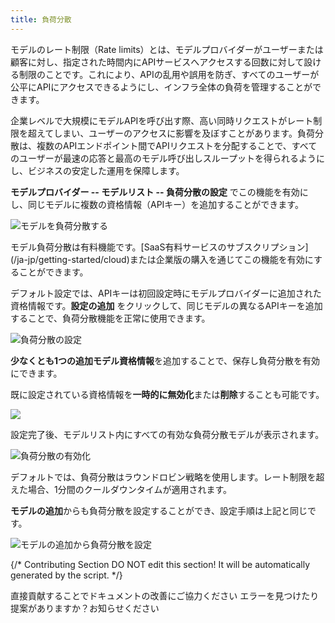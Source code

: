 ```yaml
---
title: 負荷分散
---
```



モデルのレート制限（Rate limits）とは、モデルプロバイダーがユーザーまたは顧客に対し、指定された時間内にAPIサービスへアクセスする回数に対して設ける制限のことです。これにより、APIの乱用や誤用を防ぎ、すべてのユーザーが公平にAPIにアクセスできるようにし、インフラ全体の負荷を管理することができます。

企業レベルで大規模にモデルAPIを呼び出す際、高い同時リクエストがレート制限を超えてしまい、ユーザーのアクセスに影響を及ぼすことがあります。負荷分散は、複数のAPIエンドポイント間でAPIリクエストを分配することで、すべてのユーザーが最速の応答と最高のモデル呼び出しスループットを得られるようにし、ビジネスの安定した運用を保障します。

**モデルプロバイダー -- モデルリスト -- 負荷分散の設定** でこの機能を有効にし、同じモデルに複数の資格情報（APIキー）を追加することができます。

![モデルを負荷分散する](https://assets-docs.dify.ai/dify-enterprise-mintlify/jp/guides/model-configuration/5caa857ac9c263d557e970cb33558b1b.png)

<Info>
モデル負荷分散は有料機能です。[SaaS有料サービスのサブスクリプション](/ja-jp/getting-started/cloud)または企業版の購入を通じてこの機能を有効にすることができます。
</Info>

デフォルト設定では、APIキーは初回設定時にモデルプロバイダーに追加された資格情報です。**設定の追加** をクリックして、同じモデルの異なるAPIキーを追加することで、負荷分散機能を正常に使用できます。

![負荷分散の設定](https://assets-docs.dify.ai/dify-enterprise-mintlify/jp/guides/model-configuration/d8bfe128e70293392fcfa9df1505a2f4.png)

**少なくとも1つの追加モデル資格情報**を追加することで、保存し負荷分散を有効にできます。

既に設定されている資格情報を**一時的に無効化**または**削除**することも可能です。

![](https://assets-docs.dify.ai/dify-enterprise-mintlify/jp/guides/model-configuration/642c0ff7edfdfe77fba43aa22cc3fa71.png)

設定完了後、モデルリスト内にすべての有効な負荷分散モデルが表示されます。

![負荷分散の有効化](https://assets-docs.dify.ai/dify-enterprise-mintlify/jp/guides/model-configuration/6123eff333b31660fe2f92b0c2e16365.png)

<Info>
デフォルトでは、負荷分散はラウンドロビン戦略を使用します。レート制限を超えた場合、1分間のクールダウンタイムが適用されます。
</Info>

**モデルの追加**からも負荷分散を設定することができ、設定手順は上記と同じです。

![モデルの追加から負荷分散を設定](https://assets-docs.dify.ai/dify-enterprise-mintlify/jp/guides/model-configuration/12970502b2e202d1f890dcecadf2dcbd.png)

{/*
Contributing Section
DO NOT edit this section!
It will be automatically generated by the script.
*/}

<CardGroup cols="2">
    <Card
        title="このページを編集する"
        icon="pen-to-square"
        href="https://github.com/langgenius/dify-docs/edit/main/ja-jp/guides/model-configuration/load-balancing.mdx"
    >
        直接貢献することでドキュメントの改善にご協力ください
    </Card>
    <Card
        title="問題を報告する"
        icon="github"
        href="https://github.com/langgenius/dify-docs/issues/new?title=ドキュメントの問題%3A%20balanc&body=%23%23%20問題の説明%0A%3C%21--%20発見した問題について簡単に説明してください%20--%3E%0A%0A%23%23%20ページリンク%0Ahttps%3A%2F%2Fgithub.com%2Flanggenius%2Fdify-docs%2Fblob%2Fmain%2Fja-jp/guides/model-configuration%2Fload-balancing.mdx%0A%0A%23%23%20提案される変更%0A%3C%21--%20特定の変更案がある場合は、ここで説明してください%20--%3E%0A%0A%3C%21--%20ドキュメントの品質向上にご協力いただきありがとうございます！%20--%3E"
    >
        エラーを見つけたり提案がありますか？お知らせください
    </Card>
</CardGroup>

